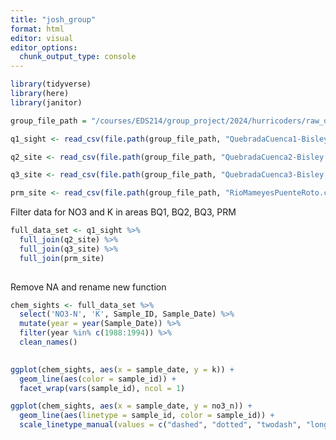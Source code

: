 ```yaml
---
title: "josh_group"
format: html
editor: visual
editor_options: 
  chunk_output_type: console
---
```


```r
library(tidyverse)
library(here)
library(janitor)
```

```r
group_file_path = "/courses/EDS214/group_project/2024/hurricoders/raw_data/"
```

```r
q1_sight <- read_csv(file.path(group_file_path, "QuebradaCuenca1-Bisley.csv"))

q2_site <- read_csv(file.path(group_file_path, "QuebradaCuenca2-Bisley.csv"))

q3_site <- read_csv(file.path(group_file_path, "QuebradaCuenca3-Bisley.csv"))

prm_site <- read_csv(file.path(group_file_path, "RioMameyesPuenteRoto.csv"))

```



Filter data for NO3 and K in areas BQ1, BQ2, BQ3, PRM
```r
full_data_set <- q1_sight %>%
  full_join(q2_site) %>%
  full_join(q3_site) %>%
  full_join(prm_site)
  
```

Remove NA and rename new function

```r
chem_sights <- full_data_set %>% 
  select('NO3-N', 'K', Sample_ID, Sample_Date) %>%
  mutate(year = year(Sample_Date)) %>%
  filter(year %in% c(1988:1994)) %>%
  clean_names() 
  
```

```r
ggplot(chem_sights, aes(x = sample_date, y = k)) + 
  geom_line(aes(color = sample_id)) +
  facet_wrap(vars(sample_id), ncol = 1)
```

```r
ggplot(chem_sights, aes(x = sample_date, y = no3_n)) + 
  geom_line(aes(linetype = sample_id, color = sample_id)) +
  scale_linetype_manual(values = c("dashed", "dotted", "twodash", "longdash"))
  
```

